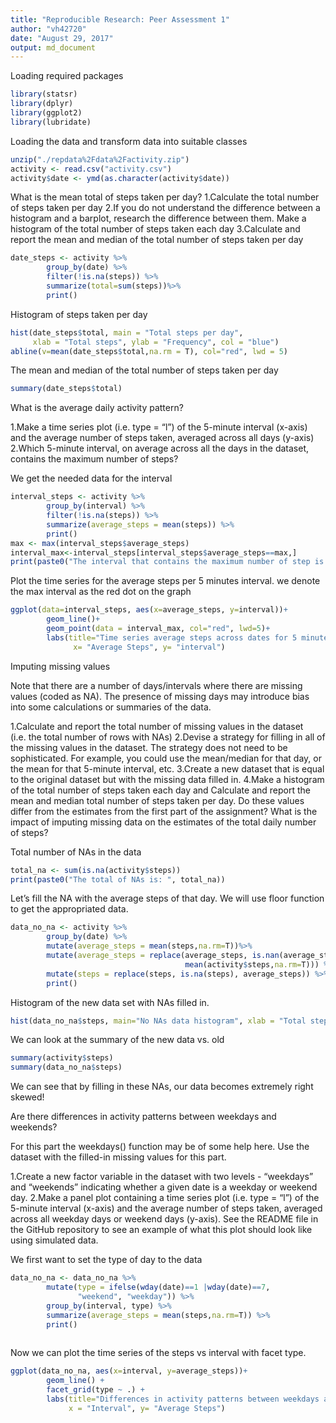 ---
title: "Reproducible Research: Peer Assessment 1"
author: "vh42720"
date: "August 29, 2017"
output: md_document
---

Loading required packages

```{r loading packages, echo=TRUE}
library(statsr)
library(dplyr)
library(ggplot2)
library(lubridate)
```

Loading the data and transform data into suitable classes

```{r activity, echo=TRUE}
unzip("./repdata%2Fdata%2Factivity.zip")
activity <- read.csv("activity.csv")
activity$date <- ymd(as.character(activity$date))
```

What is the mean total of steps taken per day?
1.Calculate the total number of steps taken per day
2.If you do not understand the difference between a histogram and a barplot, research the difference between them. Make a histogram of the total number of steps taken each day
3.Calculate and report the mean and median of the total number of steps taken per day

```{r total steps per day, echo=TRUE}
date_steps <- activity %>%
        group_by(date) %>%
        filter(!is.na(steps)) %>%
        summarize(total=sum(steps))%>%
        print()
```

Histogram of steps taken per day

```{r plot steps per day, echo=TRUE}
hist(date_steps$total, main = "Total steps per day",
     xlab = "Total steps", ylab = "Frequency", col = "blue")
abline(v=mean(date_steps$total,na.rm = T), col="red", lwd = 5)
```

The mean and median of the total number of steps taken per day

```{r summary of data, echo=TRUE}
summary(date_steps$total)
```

What is the average daily activity pattern?

1.Make a time series plot (i.e. type = "l") of the 5-minute interval (x-axis) and the average number of steps taken, averaged across all days (y-axis)
2.Which 5-minute interval, on average across all the days in the dataset, contains the maximum number of steps?

We get the needed data for the interval

```{r interval steps, echo=TRUE}
interval_steps <- activity %>%
        group_by(interval) %>%
        filter(!is.na(steps)) %>%
        summarize(average_steps = mean(steps)) %>%
        print()
max <- max(interval_steps$average_steps)
interval_max<-interval_steps[interval_steps$average_steps==max,]
print(paste0("The interval that contains the maximum number of step is ",interval_max$interval))
```

Plot the time series for the average steps per 5 minutes interval. we denote the max interval as the red dot on the graph

```{r time series, echo=TRUE}
ggplot(data=interval_steps, aes(x=average_steps, y=interval))+
        geom_line()+
        geom_point(data = interval_max, col="red", lwd=5)+
        labs(title="Time series average steps across dates for 5 minutes interval",
              x= "Average Steps", y= "interval")
```

Imputing missing values

Note that there are a number of days/intervals where there are missing values (coded as NA). The presence of missing days may introduce bias into some calculations or summaries of the data.

1.Calculate and report the total number of missing values in the dataset (i.e. the total number of rows with NAs)
2.Devise a strategy for filling in all of the missing values in the dataset. The strategy does not need to be sophisticated. For example, you could use the mean/median for that day, or the mean for that 5-minute interval, etc.
3.Create a new dataset that is equal to the original dataset but with the missing data filled in.
4.Make a histogram of the total number of steps taken each day and Calculate and report the mean and median total number of steps taken per day. Do these values differ from the estimates from the first part of the assignment? What is the impact of imputing missing data on the estimates of the total daily number of steps?

Total number of NAs in the data
```{r Total NAs, echo=TRUE}
total_na <- sum(is.na(activity$steps))
print(paste0("The total of NAs is: ", total_na))
```

Let's fill the NA with the average steps of that day. We will use floor function to get the appropriated data. 

```{r fill in NAs, echo=TRUE}
data_no_na <- activity %>%
        group_by(date) %>%
        mutate(average_steps = mean(steps,na.rm=T))%>%
        mutate(average_steps = replace(average_steps, is.nan(average_steps),
                                       mean(activity$steps,na.rm=T))) %>%
        mutate(steps = replace(steps, is.na(steps), average_steps)) %>%
        print()
```
        
Histogram of the new data set with NAs filled in. 

```{r Histogram, echo=TRUE}
hist(data_no_na$steps, main="No NAs data histogram", xlab = "Total step", col="blue")
```

We can look at the summary of the new data vs. old

```{r comparison, echo=TRUE}
summary(activity$steps)
summary(data_no_na$steps)
```

We can see that by filling in these NAs, our data becomes extremely right skewed! 

Are there differences in activity patterns between weekdays and weekends?

For this part the weekdays() function may be of some help here. Use the dataset with the filled-in missing values for this part.

1.Create a new factor variable in the dataset with two levels - "weekdays" and "weekends" indicating whether a given date is a weekday or weekend day.
2.Make a panel plot containing a time series plot (i.e. type = "l") of the 5-minute interval (x-axis) and the average number of steps taken, averaged across all weekday days or weekend days (y-axis). See the README file in the GitHub repository to see an example of what this plot should look like using simulated data.

We first want to set the type of day to the data

```{r set date type, echo=TRUE}
data_no_na <- data_no_na %>%
        mutate(type = ifelse(wday(date)==1 |wday(date)==7, 
               "weekend", "weekday")) %>%
        group_by(interval, type) %>%
        summarize(average_steps = mean(steps,na.rm=T)) %>%
        print()
        
```

Now we can plot the time series of the steps vs interval with facet type. 

```{r plot new data, echo=TRUE}
ggplot(data_no_na, aes(x=interval, y=average_steps))+
        geom_line() +
        facet_grid(type ~ .) +
        labs(title="Differences in activity patterns between weekdays and weekends",
             x = "Interval", y= "Average Steps")
```
